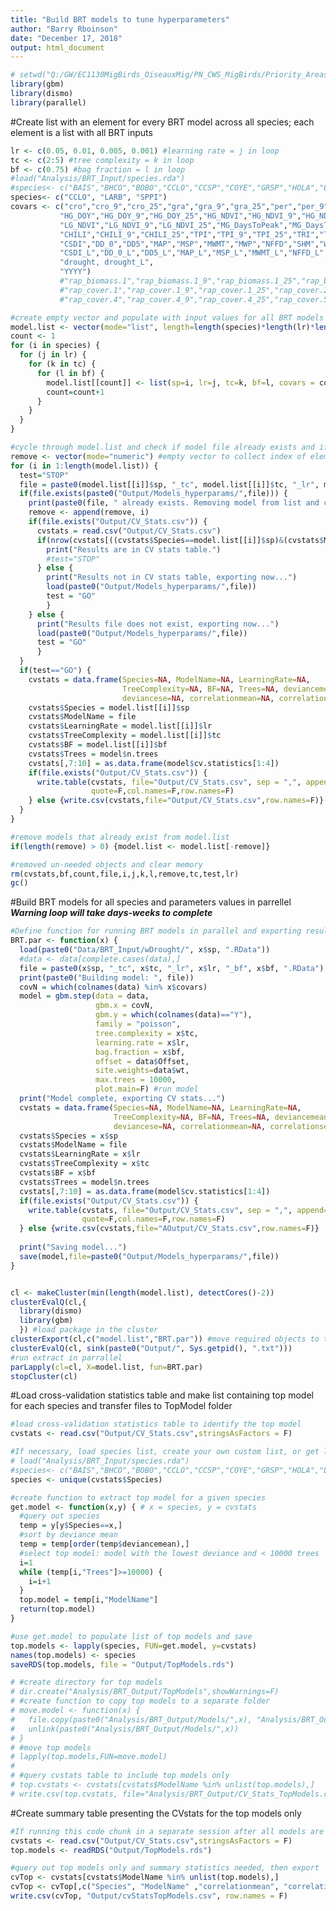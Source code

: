 ```yaml
---
title: "Build BRT models to tune hyperparameters"
author: "Barry Rboinson"
date: "December 17, 2018"
output: html_document
---
```


```r
# setwd("Q:/GW/EC1130MigBirds_OiseauxMig/PN_CWS_MigBirds/Priority_Areas_Analysis/Temp") #wd for InGeo remote desktop
library(gbm)
library(dismo)
library(parallel)
```


#Create list with an element for every BRT model across all species; each element is a list with all BRT inputs
```r
lr <- c(0.05, 0.01, 0.005, 0.001) #learning rate = j in loop
tc <- c(2:5) #tree complexity = k in loop
bf <- c(0.75) #bag fraction = l in loop
#load("Analysis/BRT_Input/species.rda")
#species<- c("BAIS","BHCO","BOBO","CCLO","CCSP","COYE","GRSP","HOLA","LARB","LBCU","LCSP","MAGO","MCLO","SAVS","SEWR","SPPI","UPSA","VESP","WEME","WILL")
species<- c("CCLO", "LARB", "SPPI")
covars <- c("cro","cro_9","cro_25","gra","gra_9","gra_25","per","per_9","per_25","shr","shr_9","shr_25","wet","wet_9","wet_25",                           #landcover
           "HG_DOY","HG_DOY_9","HG_DOY_25","HG_NDVI","HG_NDVI_9","HG_NDVI_25","LG_DaysToPeak","LG_DaysToPeak_9","LG_DaysToPeak_25",                       #NDVI
           "LG_NDVI","LG_NDVI_9","LG_NDVI_25","MG_DaysToPeak","MG_DaysToPeak_9","MG_DaysToPeak_25","MG_NDVI","MG_NDVI_9","MG_NDVI_25",                    #NDVI
           "CHILI","CHILI_9","CHILI_25","TPI","TPI_9","TPI_25","TRI","TRI_9","TRI_25",                                                                    #Topography
           "CSDI","DD_0","DD5","MAP","MSP","MWMT","MWP","NFFD","SHM","WSDI",                                                                              #Weather
           "CSDI_L","DD_0_L","DD5_L","MAP_L","MSP_L","MWMT_L","NFFD_L","SHM_L","WSDI_L",                                                                  #weather lag
           "drought, drought_L",                                                                                                                          #drought
           "YYYY")                                                                                                                          
           #"rap_biomass.1","rap_biomass.1_9","rap_biomass.1_25","rap_biomass.2","rap_biomass.2_9","rap_biomass.2_25",                                     #RAP biomass
           #"rap_cover.1","rap_cover.1_9","rap_cover.1_25","rap_cover.2","rap_cover.2_9","rap_cover.2_25","rap_cover.3","rap_cover.3_9","rap_cover.3_25",  #RAP cover
           #"rap_cover.4","rap_cover.4_9","rap_cover.4_25","rap_cover.5","rap_cover.5_9","rap_cover.5_25","rap_cover.6","rap_cover.6_9","rap_cover.6_25")  #RAP cover

#create empty vector and populate with input values for all BRT models
model.list <- vector(mode="list", length=length(species)*length(lr)*length(tc)*length(bf))
count <- 1
for (i in species) {
  for (j in lr) {
    for (k in tc) {
      for (l in bf) {
        model.list[[count]] <- list(sp=i, lr=j, tc=k, bf=l, covars = covars)
        count=count+1
      }
    }
  }
}

#cycle through model.list and check if model file already exists and if so, check if results are in results table. Remove model from the list if it already exists. Export results from models if results aren't in results table.
remove <- vector(mode="numeric") #empty vector to collect index of elements to be removed from model.list
for (i in 1:length(model.list)) {
  test="STOP"
  file = paste0(model.list[[i]]$sp, "_tc", model.list[[i]]$tc, "_lr", model.list[[i]]$lr, "_bf", model.list[[i]]$bf, ".RData")
  if(file.exists(paste0("Output/Models_hyperparams/",file))) {
    print(paste0(file, " already exists. Removing model from list and checking for results in CV stats table..."))
    remove <- append(remove, i)
    if(file.exists("Output/CV_Stats.csv")) {
      cvstats = read.csv("Output/CV_Stats.csv")
      if(nrow(cvstats[((cvstats$Species==model.list[[i]]$sp)&(cvstats$ModelName==file)),])>0) {
        print("Results are in CV stats table.")
        #test="STOP"
      } else {
        print("Results not in CV stats table, exporting now...")
        load(paste0("Output/Models_hyperparams/",file))
        test = "GO"
        }
    } else {
      print("Results file does not exist, exporting now...")
      load(paste0("Output/Models_hyperparams/",file))
      test = "GO"
      }
  }
  if(test=="GO") {
    cvstats = data.frame(Species=NA, ModelName=NA, LearningRate=NA,
                         TreeComplexity=NA, BF=NA, Trees=NA, deviancemean=NA,
                         deviancese=NA, correlationmean=NA, correlationse=NA)
    cvstats$Species = model.list[[i]]$sp
    cvstats$ModelName = file
    cvstats$LearningRate = model.list[[i]]$lr
    cvstats$TreeComplexity = model.list[[i]]$tc
    cvstats$BF = model.list[[i]]$bf
    cvstats$Trees = model$n.trees
    cvstats[,7:10] = as.data.frame(model$cv.statistics[1:4])
    if(file.exists("Output/CV_Stats.csv")) {
      write.table(cvstats, file="Output/CV_Stats.csv", sep = ",", append=T,
                  quote=F,col.names=F,row.names=F)
    } else {write.csv(cvstats,file="Output/CV_Stats.csv",row.names=F)}
  }
}

#remove models that already exist from model.list
if(length(remove) > 0) {model.list <- model.list[-remove]}

#removed un-needed objects and clear memory
rm(cvstats,bf,count,file,i,j,k,l,remove,tc,test,lr)
gc()
```

#Build BRT models for all species and parameters values in parrellel ***Warning loop will take days-weeks to complete***
```r
#Define function for running BRT models in parallel and exporting results
BRT.par <- function(x) {
  load(paste0("Data/BRT_Input/wDrought/", x$sp, ".RData"))
  #data <- data[complete.cases(data),]
  file = paste0(x$sp, "_tc", x$tc, "_lr", x$lr, "_bf", x$bf, ".RData")
  print(paste0("Building model: ", file))
  covN = which(colnames(data) %in% x$covars)
  model = gbm.step(data = data,
                   gbm.x = covN,
                   gbm.y = which(colnames(data)=="Y"),
                   family = "poisson",
                   tree.complexity = x$tc,
                   learning.rate = x$lr,
                   bag.fraction = x$bf,
                   offset = data$Offset,
                   site.weights=data$wt,
                   max.trees = 10000,
                   plot.main=F) #run model
  print("Model complete, exporting CV stats...")
  cvstats = data.frame(Species=NA, ModelName=NA, LearningRate=NA,
                       TreeComplexity=NA, BF=NA, Trees=NA, deviancemean=NA,
                       deviancese=NA, correlationmean=NA, correlationse=NA)
  cvstats$Species = x$sp
  cvstats$ModelName = file
  cvstats$LearningRate = x$lr
  cvstats$TreeComplexity = x$tc
  cvstats$BF = x$bf
  cvstats$Trees = model$n.trees
  cvstats[,7:10] = as.data.frame(model$cv.statistics[1:4])
  if(file.exists("Output/CV_Stats.csv")) {
    write.table(cvstats, file="Output/CV_Stats.csv", sep = ",", append=T,
                quote=F,col.names=F,row.names=F)
  } else {write.csv(cvstats,file="AOutput/CV_Stats.csv",row.names=F)}
  
  print("Saving model...")
  save(model,file=paste0("Output/Models_hyperparams/",file))
}


cl <- makeCluster(min(length(model.list), detectCores()-2))
clusterEvalQ(cl,{
  library(dismo)
  library(gbm)
  }) #load package in the cluster
clusterExport(cl,c("model.list","BRT.par")) #move required objects to the cluster
clusterEvalQ(cl, sink(paste0("Output/", Sys.getpid(), ".txt")))
#run extract in parrallel
parLapply(cl=cl, X=model.list, fun=BRT.par)
stopCluster(cl)
```

#Load cross-validation statistics table and make list containing top model for each species and transfer files to TopModel folder
```r
#load cross-validation statistics table to identify the top model
cvstats <- read.csv("Output/CV_Stats.csv",stringsAsFactors = F)

#If necessary, load species list, create your own custom list, or get list from unique values in Species column of CV stats tables
# load("Analysis/BRT_Input/species.rda")
#species<- c("BAIS","BHCO","BOBO","CCLO","CCSP","COYE","GRSP","HOLA","LARB","LBCU","LCSP","MAGO","MCLO","SAVS","SEWR","SPPI","UPSA","VESP","WEME","WILL")
species <- unique(cvstats$Species)

#create function to extract top model for a given species
get.model <- function(x,y) { # x = species, y = cvstats
  #query out species
  temp = y[y$Species==x,]
  #sort by deviance mean
  temp = temp[order(temp$deviancemean),]
  #select top model: model with the lowest deviance and < 10000 trees
  i=1
  while (temp[i,"Trees"]>=10000) {
    i=i+1
  }
  top.model = temp[i,"ModelName"]
  return(top.model)
}

#use get.model to populate list of top models and save 
top.models <- lapply(species, FUN=get.model, y=cvstats)
names(top.models) <- species
saveRDS(top.models, file = "Output/TopModels.rds")

# #create directory for top models
# dir.create("Analysis/BRT_Output/TopModels",showWarnings=F)
# #create function to copy top models to a separate folder
# move.model <- function(x) {
#   file.copy(paste0("Analysis/BRT_Output/Models/",x), "Analysis/BRT_Output/TopModels", overwrite = F)
#   unlink(paste0("Analysis/BRT_Output/Models/",x))
# }
# #move top models
# lapply(top.models,FUN=move.model)
# 
# #query cvstats table to include top models only
# top.cvstats <- cvstats[cvstats$ModelName %in% unlist(top.models),]
# write.csv(top.cvstats, file="Analysis/BRT_Output/CV_Stats_TopModels.csv", row.names = F)
```

#Create summary table presenting the CVstats for the top models only
```r
#If running this code chunk in a separate session after all models are complete, load tops models and CVStats
cvstats <- read.csv("Output/CV_Stats.csv",stringsAsFactors = F)
top.models <- readRDS("Output/TopModels.rds")

#query out top models only and summary statistics needed, then export
cvTop <- cvstats[cvstats$ModelName %in% unlist(top.models),]
cvTop <- cvTop[,c("Species", "ModelName" ,"correlationmean", "correlationse")]
write.csv(cvTop, "Output/cvStatsTopModels.csv", row.names = F)

```